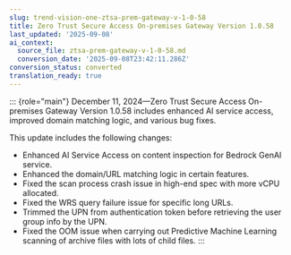 ```yaml
---
slug: trend-vision-one-ztsa-prem-gateway-v-1-0-58
title: Zero Trust Secure Access On-premises Gateway Version 1.0.58
last_updated: '2025-09-08'
ai_context:
  source_file: ztsa-prem-gateway-v-1-0-58.md
  conversion_date: '2025-09-08T23:42:11.286Z'
conversion_status: converted
translation_ready: true
---
```


::: {role="main"}
December 11, 2024—Zero Trust Secure Access On-premises Gateway Version 1.0.58 includes enhanced AI service access, improved domain matching logic, and various bug fixes.

This update includes the following changes:

- Enhanced AI Service Access on content inspection for Bedrock GenAI service.
- Enhanced the domain/URL matching logic in certain features.
- Fixed the scan process crash issue in high-end spec with more vCPU allocated.
- Fixed the WRS query failure issue for specific long URLs.
- Trimmed the UPN from authentication token before retrieving the user group info by the UPN.
- Fixed the OOM issue when carrying out Predictive Machine Learning scanning of archive files with lots of child files.
:::
